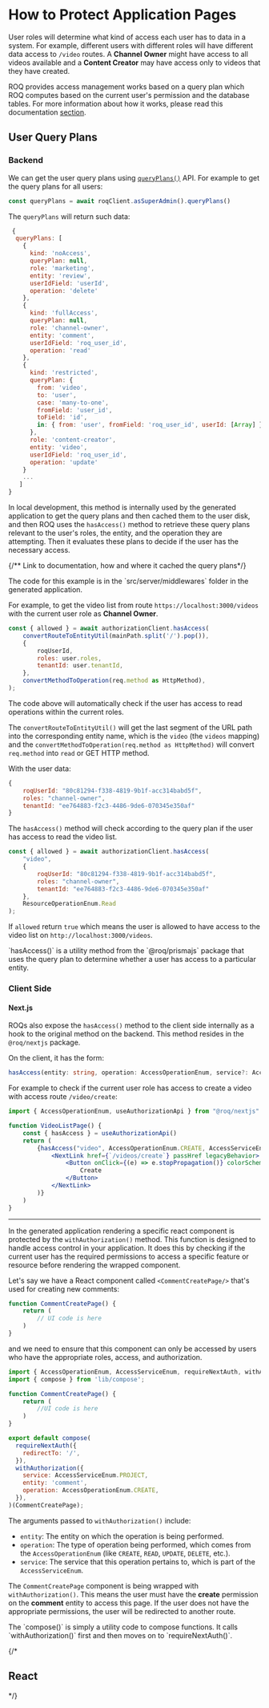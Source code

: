 
# How to Protect Application Pages

User roles will determine what kind of access each user has to data in a system. For example, different users with different roles will have different data access to `/video` routes. A **Channel Owner** might have access to all videos available and a **Content Creator** may have access only to videos that they have created.

ROQ provides access management works based on a query plan which ROQ computes based on the current user's permission and the database tables. For more information about how it works, please read this documentation [section](/access-management#how-it-works).

## User Query Plans

### Backend

We can get the user query plans using [`queryPlans()`](https://jupiter-pp.roq-platform.com/docs/#query-queryPlans) API. For example to get the query plans for all users:

```js
const queryPlans = await roqClient.asSuperAdmin().queryPlans()
```

The `queryPlans` will return such data:

```js
 {
  queryPlans: [
	{
      kind: 'noAccess',
      queryPlan: null,
      role: 'marketing',
      entity: 'review',
      userIdField: 'userId',
      operation: 'delete'
    },
    {
      kind: 'fullAccess',
      queryPlan: null,
      role: 'channel-owner',
      entity: 'comment',
      userIdField: 'roq_user_id',
      operation: 'read'
    },
	{
	  kind: 'restricted',
	  queryPlan: {
		from: 'video',
		to: 'user',
		case: 'many-to-one',
		fromField: 'user_id',
		toField: 'id',
		in: { from: 'user', fromField: 'roq_user_id', userId: [Array] }
	  },
	  role: 'content-creator',
	  entity: 'video',
	  userIdField: 'roq_user_id',
	  operation: 'update'
	}
	...
   ]
}
```
In local development, this method is internally used by the generated application to get the query plans and then cached them to the user disk, and then ROQ uses the `hasAccess()` method to retrieve these query plans relevant to the user's roles, the entity, and the operation they are attempting. Then it evaluates these plans to decide if the user has the necessary access.

{/** Link to documentation, how and where it cached the query plans*/}

<Callout type="info">
The code for this example is in the `src/server/middlewares` folder in the generated application.
</Callout>

For example, to get the video list from route `https://localhost:3000/videos` with the current user role as **Channel Owner**.

```js
const { allowed } = await authorizationClient.hasAccess(
	convertRouteToEntityUtil(mainPath.split('/').pop()),
    {
    	roqUserId,
        roles: user.roles,
        tenantId: user.tenantId,
    },
    convertMethodToOperation(req.method as HttpMethod),
);
```
The code above will automatically check if the user has access to read operations within the current roles. 

The `convertRouteToEntityUtil()` will get the last segment of the URL path into the corresponding entity name, which is the `video` (the `videos` mapping) and the `convertMethodToOperation(req.method as HttpMethod)` will convert `req.method` into `read` or GET HTTP method.

With the user data:

```js
{ 
	roqUserId: "80c81294-f338-4819-9b1f-acc314babd5f",
	roles: "channel-owner",
	tenantId: "ee764883-f2c3-4486-9de6-070345e350af"
}
```

The `hasAccess()` method will check according to the query plan if the user has access to read the video list.

```js
const { allowed } = await authorizationClient.hasAccess(
	"video",
    { 
		roqUserId: "80c81294-f338-4819-9b1f-acc314babd5f",
		roles: "channel-owner",
		tenantId: "ee764883-f2c3-4486-9de6-070345e350af"
	},
    ResourceOperationEnum.Read
);
```

If `allowed` return `true` which means the user is allowed to have access to the video list on `http://localhost:3000/videos`.

<Callout type="info">
`hasAccess()` is a utility method from the `@roq/prismajs` package that uses the query plan to determine whether a user has access to a particular entity.
</Callout>

### Client Side

#### Next.js

<InstallROQNext/>

ROQs also expose the `hasAccess()` method to the client side internally as a hook to the original method on the backend. This method resides in the `@roq/nextjs` package. 

On the client, it has the form:

```ts
hasAccess(entity: string, operation: AccessOperationEnum, service?: AccessServiceEnum): boolean;
```

For example to check if the current user role has access to create a video with access route `/video/create`:

```jsx
import { AccessOperationEnum, useAuthorizationApi } from "@roq/nextjs"

function VideoListPage() {
    const { hasAccess } = useAuthorizationApi()
	return (
		{hasAccess("video", AccessOperationEnum.CREATE, AccessServiceEnum.PROJECT) && (
			<NextLink href={`/videos/create`} passHref legacyBehavior>
				<Button onClick={(e) => e.stopPropagation()} colorScheme="blue" mr="4" as="a">
					Create
				</Button>
			</NextLink>
		)}   
	)
}
```

---

In the generated application rendering a specific react component is protected by the `withAuthorization()` method. This function is designed to handle access control in your application. It does this by checking if the current user has the required permissions to access a specific feature or resource before rendering the wrapped component.


Let's say we have a React component called `<CommentCreatePage/>` that's used for creating new comments:

```jsx
function CommentCreatePage() {
    return (
		// UI code is here
	)
}
```

and we need to ensure that this component can only be accessed by users who have the appropriate roles, access, and authorization.

```jsx
import { AccessOperationEnum, AccessServiceEnum, requireNextAuth, withAuthorization } from '@roq/nextjs';
import { compose } from 'lib/compose';

function CommentCreatePage() {
    return (
        //UI code is here
	)
}

export default compose(
  requireNextAuth({
    redirectTo: '/',
  }),
  withAuthorization({
    service: AccessServiceEnum.PROJECT,
    entity: 'comment',
    operation: AccessOperationEnum.CREATE,
  }),
)(CommentCreatePage);
```

The arguments passed to `withAuthorization()` include:

- `entity`: The entity on which the operation is being performed.
- `operation`: The type of operation being performed, which comes from the `AccessOperationEnum` (like `CREATE`, `READ`, `UPDATE`, `DELETE`, etc.).
- `service`: The service that this operation pertains to, which is part of the `AccessServiceEnum`.

The `CommentCreatePage` component is being wrapped with `withAuthorization()`. This means the user must have the **create** permission on the **comment** entity to access this page. If the user does not have the appropriate permissions, the user will be redirected to another route.

<Callout type="info">
The `compose()` is simply a utility code to compose functions. It calls `withAuthorization()` first and then moves on to `requireNextAuth()`.
</Callout>

{/*
## React
*/}
